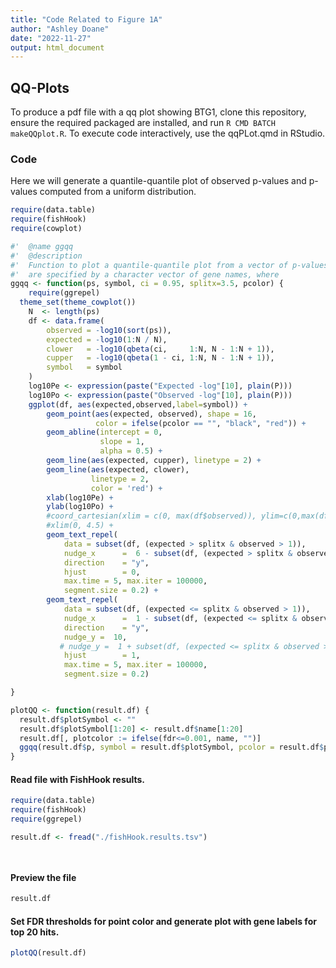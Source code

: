 ```yaml
---
title: "Code Related to Figure 1A"
author: "Ashley Doane"
date: "2022-11-27"
output: html_document
---
```

## QQ-Plots

To produce a pdf file with a qq plot showing BTG1, clone this repository, ensure the required packaged are installed, and run `R CMD BATCH makeQQplot.R`.  To execute code interactively, use the qqPLot.qmd in RStudio.

### Code
Here we will generate a quantile-quantile plot of observed p-values and p-values computed from a uniform distribution.




```r
require(data.table)
require(fishHook)
require(cowplot)


```


```r

#'  @name ggqq
#'  @description
#'  Function to plot a quantile-quantile plot from a vector of p-values.  Points are highlighted and gene labels printed from a character vector of gene names.  Values other than "" will be highlighted/shown. 
#'  are specified by a character vector of gene names, where  
ggqq <- function(ps, symbol, ci = 0.95, splitx=3.5, pcolor) {
    require(ggrepel)
  theme_set(theme_cowplot())
    N  <- length(ps)
    df <- data.frame(
        observed = -log10(sort(ps)),
        expected = -log10(1:N / N),
        clower   = -log10(qbeta(ci,     1:N, N - 1:N + 1)),
        cupper   = -log10(qbeta(1 - ci, 1:N, N - 1:N + 1)),
        symbol   = symbol
    )
    log10Pe <- expression(paste("Expected -log"[10], plain(P)))
    log10Po <- expression(paste("Observed -log"[10], plain(P)))
    ggplot(df, aes(expected,observed,label=symbol)) +
        geom_point(aes(expected, observed), shape = 16, 
                   color = ifelse(pcolor == "", "black", "red")) +
        geom_abline(intercept = 0,
                    slope = 1,
                    alpha = 0.5) +
        geom_line(aes(expected, cupper), linetype = 2) +
        geom_line(aes(expected, clower),
                  linetype = 2,
                  color = 'red') +
        xlab(log10Pe) +
        ylab(log10Po) +
        #coord_cartesian(xlim = c(0, max(df$observed)), ylim=c(0,max(df$observed))) +
        #xlim(0, 4.5) +
        geom_text_repel(
            data = subset(df, (expected > splitx & observed > 1)),
            nudge_x      =  6 - subset(df, (expected > splitx & observed > 1))$expected,
            direction    = "y",
            hjust        = 0,
            max.time = 5, max.iter = 100000,
            segment.size = 0.2) +
        geom_text_repel(
            data = subset(df, (expected <= splitx & observed > 1)),
            nudge_x      =  1 - subset(df, (expected <= splitx & observed > 1 ))$expected,
            direction    = "y",
            nudge_y =  10,
           # nudge_y =  1 + subset(df, (expected <= splitx & observed > 1 ))$observed,
            hjust        = 1,
            max.time = 5, max.iter = 100000,
            segment.size = 0.2)

}

plotQQ <- function(result.df) {
  result.df$plotSymbol <- ""
  result.df$plotSymbol[1:20] <- result.df$name[1:20]
  result.df[, plotcolor := ifelse(fdr<=0.001, name, "")]     
  ggqq(result.df$p, symbol = result.df$plotSymbol, pcolor = result.df$plotcolor)
}

```



#### Read file with FishHook results. 
```r
require(data.table)
require(fishHook)
require(ggrepel)

result.df <- fread("./fishHook.results.tsv")




```

#### Preview the file

```r
result.df
```


#### Set FDR thresholds for point color and generate plot with gene labels for top 20 hits.
```r



plotQQ(result.df)

```